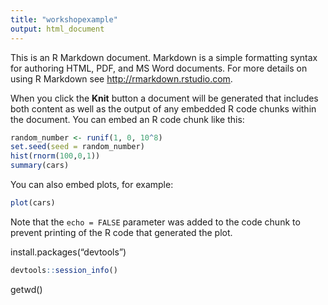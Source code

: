 ```yaml
---
title: "workshopexample"
output: html_document
---
```


This is an R Markdown document. Markdown is a simple formatting syntax for authoring HTML, PDF, and MS Word documents. For more details on using R Markdown see <http://rmarkdown.rstudio.com>.

When you click the **Knit** button a document will be generated that includes both content as well as the output of any embedded R code chunks within the document. You can embed an R code chunk like this:

```r

random_number <- runif(1, 0, 10^8)
set.seed(seed = random_number)
hist(rnorm(100,0,1))
summary(cars)

```



You can also embed plots, for example:

```r
plot(cars)
```

Note that the `echo = FALSE` parameter was added to the code chunk to prevent printing of the R code that generated the plot.

install.packages("devtools")

```r
devtools::session_info()
```
getwd()
